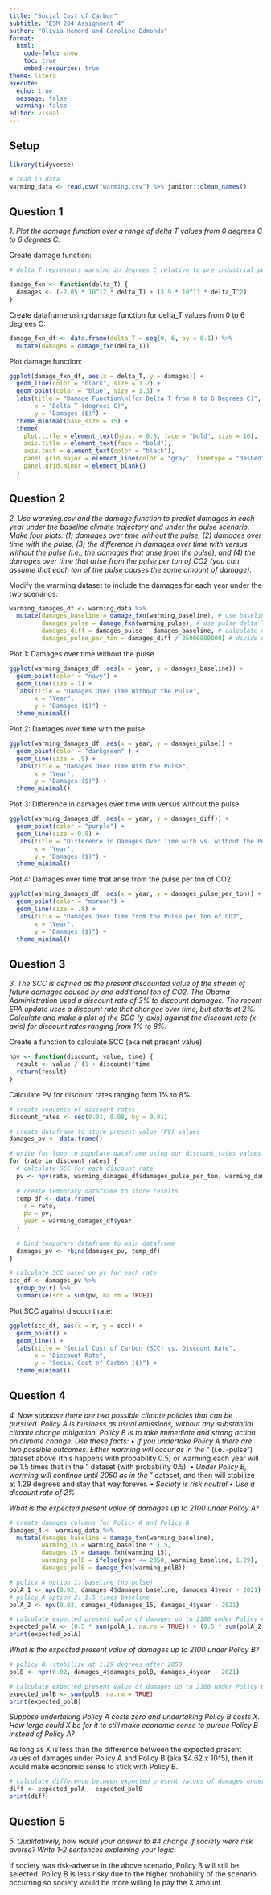 ```yaml
---
title: "Social Cost of Carbon"
subtitle: "ESM 204 Assignment 4"
author: "Olivia Hemond and Caroline Edmonds"
format: 
  html:
    code-fold: show
    toc: true
    embed-resources: true
theme: litera
execute: 
  echo: true
  message: false
  warning: false
editor: visual
---
```


## Setup

```r
library(tidyverse)
```

```r
# read in data
warming_data <- read.csv("warming.csv") %>% janitor::clean_names()
```

## Question 1

*1. Plot the damage function over a range of delta T values from 0 degrees C to 6 degrees C.*

Create damage function:

```r
# delta_T represents warming in degrees C relative to pre-industrial period

damage_fxn <- function(delta_T) {
  damages <- (-2.05 * 10^12 * delta_T) + (3.9 * 10^13 * delta_T^2)
}
```

Create dataframe using damage function for delta_T values from 0 to 6 degrees C:

```r
damage_fxn_df <- data.frame(delta_T = seq(0, 6, by = 0.1)) %>% 
  mutate(damages = damage_fxn(delta_T))
```

Plot damage function:

```r
ggplot(damage_fxn_df, aes(x = delta_T, y = damages)) +
  geom_line(color = "black", size = 1.2) +
  geom_point(color = "blue", size = 1.3) +  
  labs(title = "Damage Function\n(for Delta T from 0 to 6 Degrees C)",
       x = "Delta T (degrees C)",
       y = "Damages ($)") +
  theme_minimal(base_size = 15) +  
  theme(
    plot.title = element_text(hjust = 0.5, face = "bold", size = 16),
    axis.title = element_text(face = "bold"),
    axis.text = element_text(color = "black"),
    panel.grid.major = element_line(color = "gray", linetype = "dashed"),
    panel.grid.minor = element_blank()
  )
```

## Question 2

*2. Use warming.csv and the damage function to predict damages in each year under the baseline climate trajectory and under the pulse scenario. Make four plots: (1) damages over time without the pulse, (2) damages over time with the pulse, (3) the difference in damages over time with versus without the pulse (i.e., the damages that arise from the pulse), and (4) the damages over time that arise from the pulse per ton of CO2 (you can assume that each ton of the pulse causes the same amount of damage).*

Modify the warming dataset to include the damages for each year under the two scenarios:

```r
warming_damages_df <- warming_data %>% 
  mutate(damages_baseline = damage_fxn(warming_baseline), # use baseline delta Ts
         damages_pulse = damage_fxn(warming_pulse), # use pulse delta Ts
         damages_diff = damages_pulse - damages_baseline, # calculate difference
         damages_pulse_per_ton = damages_diff / 35000000000) # divide difference by 35 bil
```

Plot 1: Damages over time without the pulse

```r
ggplot(warming_damages_df, aes(x = year, y = damages_baseline)) +
  geom_point(color = "navy") +
  geom_line(size = 1) +
  labs(title = "Damages Over Time Without the Pulse",
       x = "Year",
       y = "Damages ($)") +
  theme_minimal()
```

Plot 2: Damages over time with the pulse

```r
ggplot(warming_damages_df, aes(x = year, y = damages_pulse)) +
  geom_point(color = "darkgreen" ) +
  geom_line(size = .9) +
  labs(title = "Damages Over Time With the Pulse",
       x = "Year",
       y = "Damages ($)") +
  theme_minimal()
```

Plot 3: Difference in damages over time with versus without the pulse

```r
ggplot(warming_damages_df, aes(x = year, y = damages_diff)) +
  geom_point(color = "purple") +
  geom_line(size = 0.8) +
  labs(title = "Difference in Damages Over Time with vs. without the Pulse",
       x = "Year",
       y = "Damages ($)") +
  theme_minimal()
```

Plot 4: Damages over time that arise from the pulse per ton of CO2

```r
ggplot(warming_damages_df, aes(x = year, y = damages_pulse_per_ton)) +
  geom_point(color = "maroon") +
  geom_line(size = .8) +
  labs(title = "Damages Over Time from the Pulse per Ton of CO2",
       x = "Year",
       y = "Damages ($)") +
  theme_minimal()
```

## Question 3

*3. The SCC is defined as the present discounted value of the stream of future damages caused by one additional ton of CO2. The Obama Administration used a discount rate of 3% to discount damages. The recent EPA update uses a discount rate that changes over time, but starts at 2%. Calculate and make a plot of the SCC (y-axis) against the discount rate (x-axis) for discount rates ranging from 1% to 8%.*

Create a function to calculate SCC (aka net present value):

```r
npv <- function(discount, value, time) {
  result <- value / (1 + discount)^time
  return(result)
}
```

Calculate PV for discount rates ranging from 1% to 8%:

```r
# create sequence of discount rates
discount_rates <- seq(0.01, 0.08, by = 0.01)

# create dataframe to store present value (PV) values
damages_pv <- data.frame()

# write for loop to populate dataframe using our discount_rates values
for (rate in discount_rates) {
  # calculate SCC for each discount rate
  pv <- npv(rate, warming_damages_df$damages_pulse_per_ton, warming_damages_df$year - 2021) # NOTE: using damages_pulse_per_ton instead
  
  # create temporary dataframe to store results
  temp_df <- data.frame(
    r = rate,
    pv = pv,
    year = warming_damages_df$year
  )
  
  # bind temporary dataframe to main dataframe
  damages_pv <- rbind(damages_pv, temp_df)
}

# calculate SCC based on pv for each rate
scc_df <- damages_pv %>%
  group_by(r) %>%
  summarise(scc = sum(pv, na.rm = TRUE))
```

Plot SCC against discount rate:

```r
ggplot(scc_df, aes(x = r, y = scc)) +
  geom_point() +
  geom_line() +
  labs(title = "Social Cost of Carbon (SCC) vs. Discount Rate",
       x = "Discount Rate",
       y = "Social Cost of Carbon ($)") +
  theme_minimal()
```

## Question 4

*4. Now suppose there are two possible climate policies that can be pursued. Policy A is business as usual emissions, without any substantial climate change mitigation. Policy B is to take immediate and strong action on climate change. Use these facts:* *• If you undertake Policy A there are two possible outcomes. Either warming will occur as in the* \baseline" (i.e. \no-pulse") dataset above (this happens with probability 0.5) or warming each year will be 1.5 times that in the \baseline" dataset (with probability 0.5). *• Under Policy B, warming will continue until 2050 as in the* \baseline" dataset, and then will stabilize at 1.29 degrees and stay that way forever. *• Society is risk neutral* *• Use a discount rate of 2%*

*What is the expected present value of damages up to 2100 under Policy A?*

```r
# create damages columns for Policy A and Policy B
damages_4 <- warming_data %>% 
  mutate(damages_baseline = damage_fxn(warming_baseline),
         warming_15 = warming_baseline * 1.5,
         damages_15 = damage_fxn(warming_15),
         warming_polB = ifelse(year <= 2050, warming_baseline, 1.29),
         damages_polB = damage_fxn(warming_polB))
```

```r
# policy A option 1: baseline (no pulse)
polA_1 <- npv(0.02, damages_4$damages_baseline, damages_4$year - 2021)
# policy A option 2: 1.5 times baseline
polA_2 <- npv(0.02, damages_4$damages_15, damages_4$year - 2021)

# calculate expected present value of damages up to 2100 under Policy A
expected_polA <- (0.5 * sum(polA_1, na.rm = TRUE)) + (0.5 * sum(polA_2, na.rm = TRUE))
print(expected_polA)
```

*What is the expected present value of damages up to 2100 under Policy B?*

```r
# policy B: stabilize at 1.29 degrees after 2050
polB <- npv(0.02, damages_4$damages_polB, damages_4$year - 2021)

# calculate expected present value of damages up to 2100 under Policy B
expected_polB <- sum(polB, na.rm = TRUE)
print(expected_polB)
```

*Suppose undertaking Policy A costs zero and undertaking Policy B costs X. How large could X be for it to still make economic sense to pursue Policy B instead of Policy A?*

As long as X is less than the difference between the expected present values of damages under Policy A and Policy B (aka \$4.62 x 10\^5), then it would make economic sense to stick with Policy B.

```r
# calculate difference between expected present values of damages under Policy A and Policy B
diff <- expected_polA - expected_polB
print(diff)
```

## Question 5

*5. Qualitatively, how would your answer to #4 change if society were risk averse? Write 1-2 sentences explaining your logic.*

If society was risk-adverse in the above scenario, Policy B will still be selected. Policy B is less risky due to the higher probability of the scenario occurring so society would be more willing to pay the X amount.
